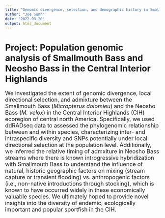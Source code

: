 ```yaml
---
title: "Genomic divergence, selection, and demographic history in Smallmouth Bass and Neosho Bass"
author: "Joe Gunn"
date: "2022-08-20"
output: html_document
---
```


# Project: Population genomic analysis of Smallmouth Bass and Neosho Bass in the Central Interior Highlands
<font size="+1">We investigated the extent of genomic divergence, local directional selection, and admixture between the Smallmouth Bass (<i>Micropterus dolomieu</i>) and the Neosho Bass (<i>M. velox</i>) in the Central Interior Highlands (CIH) ecoregion of central north America. Specifically, we used ddRADseq data to assessed the phylogenomic relationship between and within species, characterizing inter- and intraspecific diversity and SNPs potentially under local directional selection at the population level. Additionally, we inferred the relative timing of admxiture in Neosho Bass streams where there is known introgressive hybridization with Smallmouth Bass to understand the influence of natural, historic geographic factors on mixing (stream capture or transient flooding) vs. anthropogenic factors (i.e., non-native introductions through stocking), which is known to have occurred widely in these economically valuable species. We ultimately hoped to provide novel insights into the diversity of endemic, ecologically important and popular sportfish in the CIH.</font>

